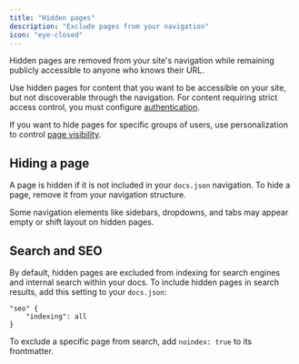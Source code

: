 ```yaml
---
title: "Hidden pages"
description: "Exclude pages from your navigation"
icon: "eye-closed"
---
```


Hidden pages are removed from your site's navigation while remaining publicly accessible to anyone who knows their URL.

Use hidden pages for content that you want to be accessible on your site, but not discoverable through the navigation. For content requiring strict access control, you must configure [authentication](/authentication-personalization/authentication-setup).

If you want to hide pages for specific groups of users, use personalization to control [page visibility](/authentication-personalization/overview#page-visibility).

## Hiding a page

A page is hidden if it is not included in your `docs.json` navigation. To hide a page, remove it from your navigation structure.

<Note>
Some navigation elements like sidebars, dropdowns, and tabs may appear empty or shift layout on hidden pages.
</Note>

## Search and SEO

By default, hidden pages are excluded from indexing for search engines and internal search within your docs. To include hidden pages in search results, add this setting to your `docs.json`:

```
"seo" {
    "indexing": all
}
```

To exclude a specific page from search, add `noindex: true` to its frontmatter.
